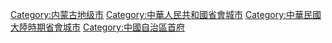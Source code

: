 {{Commonscat|Hohhot}}
{{DEFAULTSORT:Hohhot}}
[[Category:内蒙古地级市|Category:内蒙古地级市]]
[[Category:中華人民共和國省會城市|Category:中華人民共和國省會城市]]
[[Category:中華民國大陸時期省會城市|Category:中華民國大陸時期省會城市]]
[[Category:中國自治區首府|Category:中國自治區首府]]